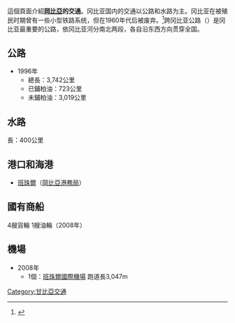 這個頁面介紹'''[[岡比亞|岡比亞]]的交通'''。冈比亚国内的交通以公路和水路为主。冈比亚在被殖民时期曾有一些小型铁路系统，但在1960年代后被废弃。<ref>{{Cite web|url=http://www.gambia.dk/forums/topic.asp?ARCHIVE=true&TOPIC_ID=932|title=Information about the Gambian railways|date=14 May 2006|website=Bantaba in Cyberspace|access-date=23 March 2018}}</ref>跨冈比亚公路（{{le|Trans-Gambia Highway}}）是冈比亚最重要的公路，依冈比亚河分南北两段，各自沿东西方向贯穿全国。

== 公路 ==
* 1996年
** 總長：3,742公里
** 已鋪柏油：723公里
** 未鋪柏油：3,019公里

== 水路 ==
長：400公里

== 港口和海港 ==
* [[班珠爾|班珠爾]]（[[岡比亞港務局|岡比亞港務局]]）

== 國有商船 ==
4艘貨輪 1艘油輪（2008年）

== 機場 ==
* 2008年
** 1個：[[班珠爾國際機場|班珠爾國際機場]] 跑道長3,047m
{{reflist}}
{{非洲题目|交通}}
[[Category:甘比亞交通|Category:甘比亞交通]]